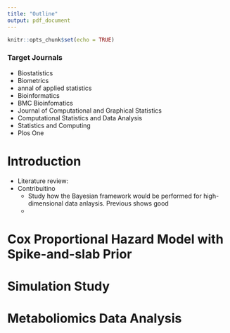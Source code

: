 ```yaml
---
title: "Outline"
output: pdf_document
---
```


```r
knitr::opts_chunk$set(echo = TRUE)
```
### Target Journals

- Biostatistics
- Biometrics
- annal of applied statistics
- Bioinformatics
- BMC Bioinfomatics
- Journal of Computational and Graphical Statistics 
- Computational Statistics and Data Analysis 
- Statistics and Computing
- Plos One

# Introduction

- Literature review: 
- Contribuitino
  - Study how the Bayesian framework would be performed for high-dimensional data anlaysis. Previous shows good
  - 

# Cox Proportional Hazard Model with Spike-and-slab Prior

# Simulation Study

# Metaboliomics Data Analysis
